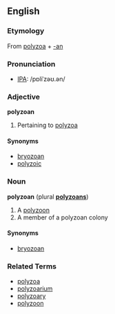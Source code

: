 ==English==
===Etymology===
From [[polyzoa]] + [[-an]]

===Pronunciation===
* [[Wiktionary:Pronunciation_key|IPA]]: /pɒliˈzəʊ.ən/

===Adjective===
'''polyzoan'''
# Pertaining to [[polyzoa]]

====Synonyms====
* [[bryozoan]]
* [[polyzoic]]

===Noun===
'''polyzoan''' (plural '''[[polyzoans]]''')
# A [[polyzoon]]
# A member of a polyzoan colony

====Synonyms====
* [[bryozoan]]

===Related Terms===
* [[polyzoa]]
* [[polyzoarium]]
* [[polyzoary]]
* [[polyzoon]]